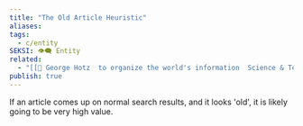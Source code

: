 ```yaml
---
title: "The Old Article Heuristic"
aliases: 
tags:
  - c/entity
SEKSI: 👁️‍🗨️ Entity
related:
  - "[[📰 George Hotz  to organize the world's information  Science & Technology]]"
publish: true
---
```



If an article comes up on normal search results, and it looks 'old', it is likely going to be very high value.
